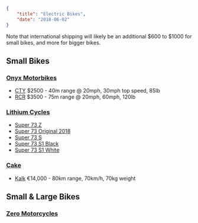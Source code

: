 ```json
{
	"title": "Electric Bikes",
	"date": "2018-06-02"
}
```

Note that international shipping will likely be an additional $600 to $1000 for small bikes, and more for bigger bikes.

## Small Bikes

### [Onyx Motorbikes](https://onyxmotorbikes.com)

- [CTY](https://onyxmotorbikes.com/#cty) \$2500 - 40m range @ 20mph, 30mph top speed, 85lb
- [RCR](https://onyxmotorbikes.com/#r) \$3500 - 75m range @ 20mph, 60mph, 120lb

### [Lithium Cycles](https://www.lithiumcycles.com)

- [Super 73 Z](https://www.lithiumcycles.com/collections/super-73-north-america/products/super-73-z)
- [Super 73 Original 2018](https://www.lithiumcycles.com/collections/super-73-north-america/products/super-73-v1-2018)
- [Super 73 S](https://www.lithiumcycles.com/collections/super-73-north-america/products/super73-s-army-green)
- [Super 73 S1 Black](https://www.lithiumcycles.com/collections/super-73-north-america/products/super73-s1-black)
- [Super 73 S1 White](https://www.lithiumcycles.com/collections/super-73-north-america/products/super73-s1-white)

### [Cake](https://ridecake.com)

- [Kalk](https://ridecake.com/shop/bikes/kalk/) €14,000 - 80km range, 70km/h, 70kg weight

## Small & Large Bikes

### [Zero Motorcycles](https://www.zeromotorcycles.com)
